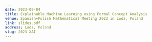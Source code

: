 ```yaml
---
date: 2023-09-04
title: Explainable Machine Learning using Formal Concept Analysis
venue: Spanish+Polish Mathematical Meeting 2023 in Lodz, Poland
link: slides.pdf 
address: Lodz, Poland
slug: 2023-XAI
---
```


